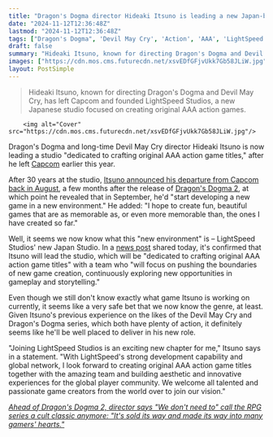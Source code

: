 ```yaml
---
title: "Dragon's Dogma director Hideaki Itsuno is leading a new Japan-based studio 'dedicated to crafting original AAA action game titles'"
date: "2024-11-12T12:36:48Z"
lastmod: "2024-11-12T12:36:48Z"
tags: ["Dragon's Dogma", 'Devil May Cry', 'Action', 'AAA', 'LightSpeed Studios', 'Japan']
draft: false
summary: "Hideaki Itsuno, known for directing Dragon's Dogma and Devil May Cry, has left Capcom and founded LightSpeed Studios, a new Japanese studio focused on creating original AAA action games."
images: ["https://cdn.mos.cms.futurecdn.net/xsvEDfGFjvUkk7Gb58JLiW.jpg"]
layout: PostSimple
---
```

> Hideaki Itsuno, known for directing Dragon's Dogma and Devil May Cry, has left Capcom and founded LightSpeed Studios, a new Japanese studio focused on creating original AAA action games.


        <img alt="Cover" src="https://cdn.mos.cms.futurecdn.net/xsvEDfGFjvUkk7Gb58JLiW.jpg"/>
        
Dragon's Dogma and long-time Devil May Cry director Hideaki Itsuno is now leading a studio "dedicated to crafting original AAA action game titles," after he left [Capcom](https://www.gamesradar.com/tag/capcom/) earlier this year. 

After 30 years at the studio, [<u>Itsuno announced his departure from Capcom back in August</u>](https://www.gamesradar.com/games/devil-may-cry/devil-may-cry-and-dragons-dogma-director-hideaki-itsuno-is-leaving-capcom-after-30-years-to-make-a-new-game-in-a-new-environment/), a few months after the release of [<u>Dragon's Dogma 2</u>](https://www.gamesradar.com/dragons-dogma-2-guide/), at which point he revealed that in September, he'd "start developing a new game in a new environment." He added: "I hope to create fun, beautiful games that are as memorable as, or even more memorable than, the ones I have created so far." 

Well, it seems we now know what this "new environment" is – LightSpeed Studios' new Japan Studio. In a [<u>news post</u>](https://www.lightspeed-studios.com/news/Japan-Game-Development-Studio.html) shared today, it's confirmed that Itsuno will lead the studio, which will be "dedicated to crafting original AAA action game titles" with a team who "will focus on pushing the boundaries of new game creation, continuously exploring new opportunities in gameplay and storytelling."

Even though we still don't know exactly what game Itsuno is working on currently, it seems like a very safe bet that we now know the genre, at least. Given Itsuno's previous experience on the likes of the Devil May Cry and Dragon's Dogma series, which both have plenty of action, it definitely seems like he'll be well placed to deliver in his new role. 

"Joining LightSpeed Studios is an exciting new chapter for me," Itsuno says in a statement. "With LightSpeed's strong development capability and global network, I look forward to creating original AAA action game titles together with the amazing team and building aesthetic and innovative experiences for the global player community. We welcome all talented and passionate game creators from the world over to join our vision."

[<u><em>Ahead of Dragon's Dogma 2, director says "We don't need to" call the RPG series a cult classic anymore: "It's sold its way and made its way into many gamers' hearts."</em></u>](https://www.gamesradar.com/ahead-of-dragons-dogma-2-director-says-we-dont-need-to-call-the-rpg-series-a-cult-classic-anymore-its-sold-its-way-and-made-its-way-into-many-gamers-hearts/)
        